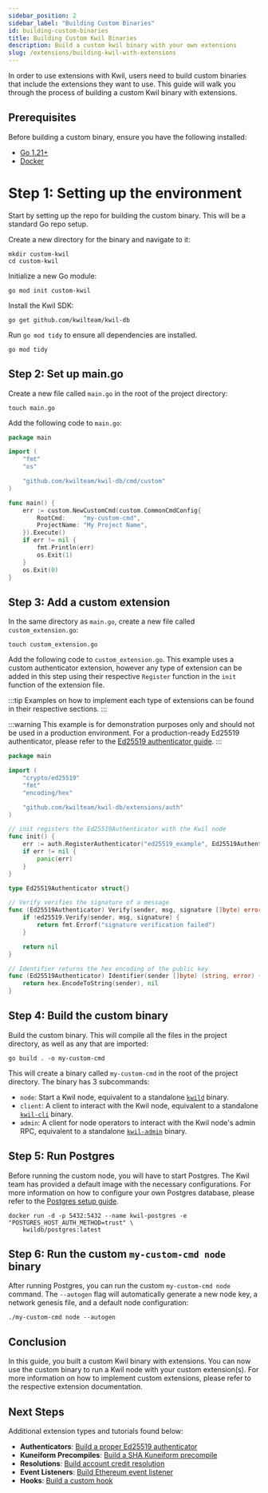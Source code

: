 ```yaml
---
sidebar_position: 2
sidebar_label: "Building Custom Binaries"
id: building-custom-binaries
title: Building Custom Kwil Binaries
description: Build a custom kwil binary with your own extensions
slug: /extensions/building-kwil-with-extensions
---
```


In order to use extensions with Kwil, users need to build custom binaries that include the extensions they want to use.
This guide will walk you through the process of building a custom Kwil binary with extensions.

## Prerequisites

Before building a custom binary, ensure you have the following installed:
- [Go 1.21+](https://golang.org/doc/install)
- [Docker](https://docs.docker.com/get-docker/)

# Step 1: Setting up the environment

Start by setting up the repo for building the custom binary. This will be a standard Go repo setup.

Create a new directory for the binary and navigate to it:

```shell
mkdir custom-kwil
cd custom-kwil
```

Initialize a new Go module:

```shell
go mod init custom-kwil
```

Install the Kwil SDK:
    
```shell
go get github.com/kwilteam/kwil-db
```

Run `go mod tidy` to ensure all dependencies are installed.

```shell
go mod tidy
```

## Step 2: Set up main.go

Create a new file called `main.go` in the root of the project directory:

```shell
touch main.go
```

Add the following code to `main.go`:

```go title="main.go"
package main

import (
	"fmt"
	"os"

	"github.com/kwilteam/kwil-db/cmd/custom"
)

func main() {
	err := custom.NewCustomCmd(custom.CommonCmdConfig{
		RootCmd:     "my-custom-cmd",
		ProjectName: "My Project Name",
	}).Execute()
	if err != nil {
		fmt.Println(err)
		os.Exit(1)
	}
	os.Exit(0)
}
```

## Step 3: Add a custom extension

In the same directory as `main.go`, create a new file called `custom_extension.go`:

```shell
touch custom_extension.go
```

Add the following code to `custom_extension.go`. This example uses a custom authenticator extension, however any
type of extension can be added in this step using their respective `Register` function in the `init` function of the extension file.

:::tip
Examples on how to implement each type of extensions can be found in their respective sections.
:::

:::warning
This example is for demonstration purposes only and should not be used in a production environment.
For a production-ready Ed25519 authenticator, please refer to the [Ed25519 authenticator guide](/docs/extensions/example-ed25519).
:::

```go title="custom_extension.go"
package main

import (
    "crypto/ed25519"
    "fmt"
    "encoding/hex"

    "github.com/kwilteam/kwil-db/extensions/auth"
)

// init registers the Ed25519Authenticator with the Kwil node
func init() {
    err := auth.RegisterAuthenticator("ed25519_example", Ed25519Authenticator{})
    if err != nil {
        panic(err)
    }
}

type Ed25519Authenticator struct{}

// Verify verifies the signature of a message
func (Ed25519Authenticator) Verify(sender, msg, signature []byte) error {
    if !ed25519.Verify(sender, msg, signature) {
        return fmt.Errorf("signature verification failed")
    }

    return nil
}

// Identifier returns the hex encoding of the public key
func (Ed25519Authenticator) Identifier(sender []byte) (string, error) {
    return hex.EncodeToString(sender), nil
}
```

## Step 4: Build the custom binary

Build the custom binary. This will compile all the files in the project directory, as well as any that are imported:

```shell
go build . -o my-custom-cmd
```

This will create a binary called `my-custom-cmd` in the root of the project directory. The binary has 3 subcommands:
- `node`: Start a Kwil node, equivalent to a standalone [`kwild`](/docs/node/quickstart) binary.
- `client`: A client to interact with the Kwil node, equivalent to a standalone [`kwil-cli`](/docs/kwil-cli/installation) binary.
- `admin`: A client for node operators to interact with the Kwil node's admin RPC, equivalent to a standalone [`kwil-admin`](/docs/admin) binary.


## Step 5: Run Postgres

Before running the custom node, you will have to start Postgres. The Kwil team has provided a default image
with the necessary configurations. For more information on how to configure your own Postgres database, please
refer to the [Postgres setup guide](/docs/daemon/installation#postgresql).

```shell
docker run -d -p 5432:5432 --name kwil-postgres -e "POSTGRES_HOST_AUTH_METHOD=trust" \
    kwildb/postgres:latest
```

## Step 6: Run the custom `my-custom-cmd node` binary

After running Postgres, you can run the custom `my-custom-cmd node` command. The `--autogen` flag will automatically generate a new node key,
a network genesis file, and a default node configuration:

```shell
./my-custom-cmd node --autogen
```

## Conclusion

In this guide, you built a custom Kwil binary with extensions.
You can now use the custom binary to run a Kwil node with your custom extension(s).
For more information on how to implement custom extensions, please refer to the respective extension documentation.

## Next Steps

Additional extension types and tutorials found below:
- **Authenticators**: [Build a proper Ed25519 authenticator](/docs/extensions/example-ed25519)
- **Kuneiform Precompiles**: [Build a SHA Kuneiform precompile](/docs/extensions/precompiles/sha)
- **Resolutions**: [Build account credit resolution](/docs/extensions/oracle-example-part-1)
- **Event Listeners**: [Build Ethereum event listener](/docs/extensions/oracle-example-part-2)
- **Hooks**: [Build a custom hook](/docs/extensions/hooks/overview)